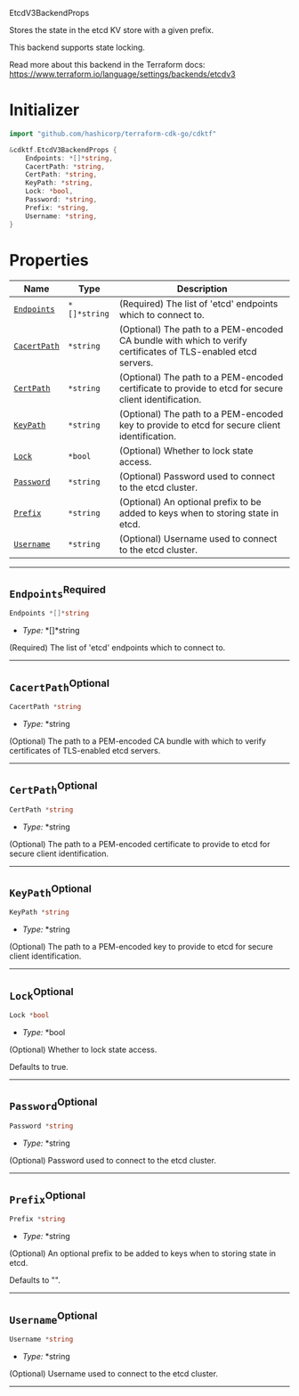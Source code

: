  EtcdV3BackendProps <a name="EtcdV3BackendProps" id="cdktf.EtcdV3BackendProps"></a>

Stores the state in the etcd KV store with a given prefix.

This backend supports state locking.

Read more about this backend in the Terraform docs:
https://www.terraform.io/language/settings/backends/etcdv3

# Initializer <a name="Initializer" id="cdktf.EtcdV3BackendProps.Initializer"></a>

```go
import "github.com/hashicorp/terraform-cdk-go/cdktf"

&cdktf.EtcdV3BackendProps {
	Endpoints: *[]*string,
	CacertPath: *string,
	CertPath: *string,
	KeyPath: *string,
	Lock: *bool,
	Password: *string,
	Prefix: *string,
	Username: *string,
}
```

# Properties <a name="Properties" id="Properties"></a>

| **Name** | **Type** | **Description** |
| --- | --- | --- |
| <code><a href="#cdktf.EtcdV3BackendProps.property.endpoints">Endpoints</a></code> | <code>*[]*string</code> | (Required) The list of 'etcd' endpoints which to connect to. |
| <code><a href="#cdktf.EtcdV3BackendProps.property.cacertPath">CacertPath</a></code> | <code>*string</code> | (Optional) The path to a PEM-encoded CA bundle with which to verify certificates of TLS-enabled etcd servers. |
| <code><a href="#cdktf.EtcdV3BackendProps.property.certPath">CertPath</a></code> | <code>*string</code> | (Optional) The path to a PEM-encoded certificate to provide to etcd for secure client identification. |
| <code><a href="#cdktf.EtcdV3BackendProps.property.keyPath">KeyPath</a></code> | <code>*string</code> | (Optional) The path to a PEM-encoded key to provide to etcd for secure client identification. |
| <code><a href="#cdktf.EtcdV3BackendProps.property.lock">Lock</a></code> | <code>*bool</code> | (Optional) Whether to lock state access. |
| <code><a href="#cdktf.EtcdV3BackendProps.property.password">Password</a></code> | <code>*string</code> | (Optional) Password used to connect to the etcd cluster. |
| <code><a href="#cdktf.EtcdV3BackendProps.property.prefix">Prefix</a></code> | <code>*string</code> | (Optional) An optional prefix to be added to keys when to storing state in etcd. |
| <code><a href="#cdktf.EtcdV3BackendProps.property.username">Username</a></code> | <code>*string</code> | (Optional) Username used to connect to the etcd cluster. |

---

## `Endpoints`<sup>Required</sup> <a name="Endpoints" id="cdktf.EtcdV3BackendProps.property.endpoints"></a>

```go
Endpoints *[]*string
```

- *Type:* *[]*string

(Required) The list of 'etcd' endpoints which to connect to.

---

## `CacertPath`<sup>Optional</sup> <a name="CacertPath" id="cdktf.EtcdV3BackendProps.property.cacertPath"></a>

```go
CacertPath *string
```

- *Type:* *string

(Optional) The path to a PEM-encoded CA bundle with which to verify certificates of TLS-enabled etcd servers.

---

## `CertPath`<sup>Optional</sup> <a name="CertPath" id="cdktf.EtcdV3BackendProps.property.certPath"></a>

```go
CertPath *string
```

- *Type:* *string

(Optional) The path to a PEM-encoded certificate to provide to etcd for secure client identification.

---

## `KeyPath`<sup>Optional</sup> <a name="KeyPath" id="cdktf.EtcdV3BackendProps.property.keyPath"></a>

```go
KeyPath *string
```

- *Type:* *string

(Optional) The path to a PEM-encoded key to provide to etcd for secure client identification.

---

## `Lock`<sup>Optional</sup> <a name="Lock" id="cdktf.EtcdV3BackendProps.property.lock"></a>

```go
Lock *bool
```

- *Type:* *bool

(Optional) Whether to lock state access.

Defaults to true.

---

## `Password`<sup>Optional</sup> <a name="Password" id="cdktf.EtcdV3BackendProps.property.password"></a>

```go
Password *string
```

- *Type:* *string

(Optional) Password used to connect to the etcd cluster.

---

## `Prefix`<sup>Optional</sup> <a name="Prefix" id="cdktf.EtcdV3BackendProps.property.prefix"></a>

```go
Prefix *string
```

- *Type:* *string

(Optional) An optional prefix to be added to keys when to storing state in etcd.

Defaults to "".

---

## `Username`<sup>Optional</sup> <a name="Username" id="cdktf.EtcdV3BackendProps.property.username"></a>

```go
Username *string
```

- *Type:* *string

(Optional) Username used to connect to the etcd cluster.

---
